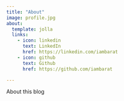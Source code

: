 ```yaml
---
title: "About"
image: profile.jpg
about:
  template: jolla
  links:
    - icon: linkedin
      text: LinkedIn
      href: https://linkedin.com/iambarat
    - icon: github
      text: Github
      href: https://github.com/iambarat

---
```


About this blog
